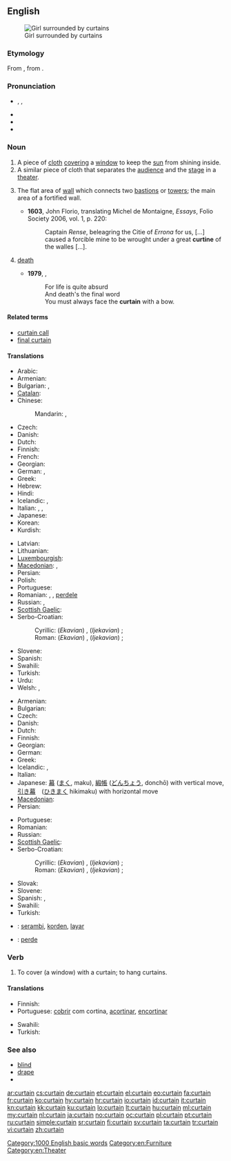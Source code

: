 ==English==
[[Image:Jan Vermeer van Delft 003.jpg|thumb|Girl surrounded by curtains]]

===Etymology===
From {{etyl|fro}} {{term|cortine}}, from {{etyl|la}} {{term|cortina}}.

===Pronunciation===
* {{enPR|kû(r)'tən}}, {{IPA|/ˈkɜː(r)tən/}}, {{SAMPA|/"k3:(r)t@n/}}
* {{audio|en-us-curtain.ogg|Audio (US)}}
* {{audio|En-uk-curtain.ogg|Audio (UK)}}
* {{rhymes|ɜː(r)tən}}

===Noun===
{{en-noun}}

# A piece of [[cloth]] [[cover]]ing a [[window]] to keep the [[sun]] from shining inside.
# A similar piece of cloth that separates the [[audience]] and the [[stage]] in a [[theater]].
# {{context|fortifications}} The flat area of [[wall]] which connects two [[bastions]] or [[towers]]; the main area of a fortified wall.
#* '''1603''', John Florio, translating Michel de Montaigne, ''Essays'', Folio Society 2006, vol. 1, p. 220:
#*: Captain ''Rense'', beleagring the Citie of ''Errona'' for us, [...] caused a forcible mine to be wrought under a great '''curtine''' of the walles [...].
# {{euphemism|also "[[final curtain]]"}} [[death]]
#* '''1979''', {{w|Monty Python}}, ''{{w|Always Look on the Bright Side of Life}}''
#*: For life is quite absurd
#*: And death's the final word
#*: You must always face the '''curtain''' with a bow.

====Related terms====
* [[curtain call]]
* [[final curtain]]

====Translations====
{{trans-top|piece of cloth covering a window}}
* Arabic: {{t|ar|ستارة|f|tr=sitaara}}
* Armenian: {{t-|hy|վարագույր|tr=varaguyr}}
* Bulgarian: {{t|bg|перде|n}},  {{t+|bg|завеса|f}}
* [[Catalan]]: {{t|ca|cortina|f}}
* Chinese:
*: Mandarin: {{t|cmn|窗簾|sc=Hani}},  {{t|cmn|窗帘|tr=chuānglián|sc=Hani}}
* Czech: {{t-|cs|závěs|m}}
* Danish: {{t-|da|gardin|n}}
* Dutch: {{t+|nl|gordijn|n}}
* Finnish: {{t-|fi|verho}}
* French: {{t+|fr|rideau|m}}
* Georgian: {{t|ka|ფარდა|tr=p'arda|sc=Geor}}
* German: {{t+|de|Vorhang|m}},  {{t+|de|Gardine|f}}
* Greek: {{t+|el|κουρτίνα|f}}
* Hebrew: {{t+|he|וילון|m|tr=vilon}}
* Hindi: {{t|hi|परदा|m|tr=parda|sc=Deva}}
* Icelandic: {{t+|is|gluggatjald|n}}, {{t|is|gardína|f}}
* Italian: {{t+|it|tenda|f}}, {{t-|it|tappezzeria|f}}, {{t-|it|drappo|m}}
* Japanese: {{t+|ja|カーテン|tr=kāten}}
* Korean: {{t|ko|커튼|tr=keoteun|sc=Kore}}
* Kurdish: {{ku-Arab|[[په‌رده‌]]}}
{{trans-mid}}
* Latvian: {{t|lv|aizkars|m|xs=Latvian}}
* Lithuanian: {{t|lt|užuolaida|f|xs=Lithuanian}}
* [[Luxembourgish]]: {{t|lb|Rido|f}}
* [[Macedonian]]: {{t-|mk|завеса|f|tr=závesa}},  {{t|mk|перде|n|tr=pérde}}
* Persian: {{t+|fa|پرده|tr=parde|xs=Persian}}
* Polish: {{t|pl|zasłona|f}}
* Portuguese: {{t+|pt|cortina|f}}
* Romanian: {{t-|ro|perdea|f}}, {{t|ro|draperie|f}}, [[perdele]] {{f|p}}
* Russian: {{t+|ru|штора|f|tr=štóra}}, {{t+|ru|занавеска|f|tr=zanav'éska}}
* [[Scottish Gaelic]]: {{t|gd|cùirtear|m}}
* Serbo-Croatian:
*: Cyrillic: (''Ekavian'') {{t|sh|завеса|f|alt=за̑веса|sc=Cyrl|xs=Serbo-Croatian}}, (''Ijekavian'') {{t|sh|завјеса|f|alt=за̑вјеса|sc=Cyrl|xs=Serbo-Croatian}}; {{t|sh|застор|m|alt=за́стор|sc=Cyrl|xs=Serbo-Croatian}}
*: Roman: (''Ekavian'') {{t|sh|zavesa|f|alt=zȃvesa|xs=Serbo-Croatian}}, (''Ijekavian'') {{t|sh|zavjesa|f|alt=zȃvjesa|xs=Serbo-Croatian}}; {{t|sh|zastor|m|alt=zástor|xs=Serbo-Croatian}}
* Slovene: {{t+|sl|zavesa|f|alt=zavésa}}
* Spanish: {{t-|es|cortina|f}}
* Swahili: {{t+|sw|pazia|xs=Swahili}}
* Turkish: {{t+|tr|perde}}
* Urdu: {{t|ur|پردہ|m|tr=parda|sc=ur-Arab}}
* Welsh: {{t|cy|llen|f|xs=Welsh}},  {{t|cy|llenni|f|p|xs=Welsh}}
{{trans-bottom}}

{{trans-top|piece of cloth in a theater}}
* Armenian: {{t-|hy|վարագույր|tr=varaguyr}}
* Bulgarian: {{t+|bg|завеса|f}}
* Czech: {{t-|cs|opona|f}}
* Danish: {{t+|da|tæppe|n}}
* Dutch: {{t+|nl|doek|n}}
* Finnish: {{t-|fi|esirippu}}
* Georgian: {{t|ka|ფარდა|tr=p'arda|sc=Geor}}
* German: {{t+|de|Vorhang|m}}
* Greek: {{t+|el|αυλαία|f}}
* Icelandic: {{t|is|leikhústjald|n}}, {{t+|is|tjald|n}}
* Italian: {{t-|it|sipario|m}}
* Japanese: [[幕]] ([[まく]], maku), [[緞帳]] ([[どんちょう]], donchō) with vertical move, [[引き幕]]　([[ひきまく]] hikimaku) with horizontal move
* [[Macedonian]]: {{t-|mk|кулиса|f|tr=kulísa}}
* Persian: {{t+|fa|پرده|tr=parde|xs=Persian}}
{{trans-mid}}
* Portuguese: {{t+|pt|cortina|f}}
* Romanian: {{t|ro|cortină|f}}
* Russian: {{t+|ru|занавес|m|tr=zánav'es}}
* [[Scottish Gaelic]]: {{t|gd|cùirtear|m}}
* Serbo-Croatian:
*: Cyrillic: (''Ekavian'') {{t|sh|завеса|f|alt=за̑веса|sc=Cyrl|xs=Serbo-Croatian}}, (''Ijekavian'') {{t|sh|завјеса|f|alt=за̑вјеса|sc=Cyrl|xs=Serbo-Croatian}} ; {{t|sh|застор|m|alt=за́стор|sc=Cyrl|xs=Serbo-Croatian}}
*: Roman: (''Ekavian'') {{t|sh|zavesa|f|alt=zȃvesa|xs=Serbo-Croatian}}, (''Ijekavian'') {{t|sh|zavjesa|f|alt=zȃvjesa|xs=Serbo-Croatian}} ; {{t|sh|zastor|m|alt=zástor|xs=Serbo-Croatian}}
* Slovak: {{t-|sk|opona|f}}
* Slovene: {{t+|sl|zavesa|f|alt=zavésa}}
* Spanish: {{t-|es|cortina|f}},  {{t-|es|telón|m}}
* Swahili: {{t+|sw|pazia|xs=Swahili}}
* Turkish: {{t+|tr|perde}}
{{trans-bottom}}

{{checktrans-top}}
* {{ttbc|id}}: [[serambi]], [[korden]], [[layar]]
* {{ttbc|ku}}: [[perde]] {{f}}
{{trans-bottom}}

===Verb===
{{en-verb}}

# To cover (a window) with a curtain; to hang curtains.

====Translations====
{{trans-top|to cover with a curtain}}
* Finnish: {{t-|fi|verhota}}
* Portuguese: [[cobrir]] com cortina, [[acortinar]], [[encortinar]]
{{trans-mid}}
* Swahili: {{t+|sw|pazia|xs=Swahili}}
* Turkish: {{t+|tr|perdelemek}}
{{trans-bottom}}

===See also===
* [[blind]]
* [[drape]]
* {{pedialite}}

[[Category:1000 English basic words]]
[[Category:en:Furniture]]
[[Category:en:Theater]]

[[ar:curtain]]
[[cs:curtain]]
[[de:curtain]]
[[et:curtain]]
[[el:curtain]]
[[eo:curtain]]
[[fa:curtain]]
[[fr:curtain]]
[[ko:curtain]]
[[hy:curtain]]
[[hr:curtain]]
[[io:curtain]]
[[id:curtain]]
[[it:curtain]]
[[kn:curtain]]
[[kk:curtain]]
[[ku:curtain]]
[[lo:curtain]]
[[lt:curtain]]
[[hu:curtain]]
[[ml:curtain]]
[[my:curtain]]
[[nl:curtain]]
[[ja:curtain]]
[[no:curtain]]
[[oc:curtain]]
[[pl:curtain]]
[[pt:curtain]]
[[ru:curtain]]
[[simple:curtain]]
[[sr:curtain]]
[[fi:curtain]]
[[sv:curtain]]
[[ta:curtain]]
[[tr:curtain]]
[[vi:curtain]]
[[zh:curtain]]